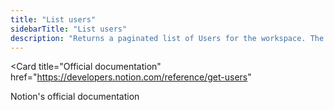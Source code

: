 ```yaml
---
title: "List users"
sidebarTitle: "List users"
description: "Returns a paginated list of Users for the workspace. The response may contain fewer than page_size of results."
---
```


<Card
  title="Official documentation"
  href="https://developers.notion.com/reference/get-users"
>
  Notion's official documentation
</Card>
